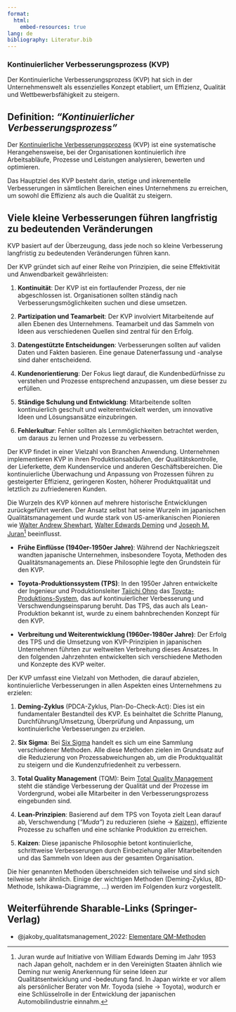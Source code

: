 ```yaml
---
format:
  html:
    embed-resources: true
lang: de
bibliography: Literatur.bib
---
```


<!-- -------------------------------------------------------------------------

                       Kontinuierlicher Verbesserungsprozess (KVP)

-------------------------------------------------------------------------- -->


### Kontinuierlicher Verbesserungsprozess (KVP) {#sec-kvp}
Der Kontinuierliche Verbesserungsprozess (KVP) hat sich in der Unternehmenswelt als essenzielles Konzept etabliert, um Effizienz, Qualität und Wettbewerbsfähigkeit zu steigern. 

::: {.callout-tip}
## Definition: *"Kontinuierlicher Verbesserungsprozess"*
Der [Kontinuierliche Verbesserungsprozess](https://de.wikipedia.org/wiki/Kontinuierlicher_Verbesserungsprozess) (KVP) ist eine systematische Herangehensweise, bei der Organisationen kontinuierlich ihre Arbeitsabläufe, Prozesse und Leistungen analysieren, bewerten und optimieren. 
:::

Das Hauptziel des KVP besteht darin, stetige und inkrementelle Verbesserungen in sämtlichen Bereichen eines Unternehmens zu erreichen, um sowohl die Effizienz als auch die Qualität zu steigern. 

::: {.callout-important}
## Viele kleine Verbesserungen führen langfristig zu bedeutenden Veränderungen 
KVP basiert auf der Überzeugung, dass jede noch so kleine Verbesserung langfristig zu bedeutenden Veränderungen führen kann.
:::

Der KVP gründet sich auf einer Reihe von Prinzipien, die seine Effektivität und Anwendbarkeit gewährleisten:

1. **Kontinuität**: Der KVP ist ein fortlaufender Prozess, der nie abgeschlossen ist. Organisationen sollten ständig nach Verbesserungsmöglichkeiten suchen und diese umsetzen.

2. **Partizipation und Teamarbeit**: Der KVP involviert Mitarbeitende auf allen Ebenen des Unternehmens. Teamarbeit und das Sammeln von Ideen aus verschiedenen Quellen sind zentral für den Erfolg.

3. **Datengestützte Entscheidungen**: Verbesserungen sollten auf validen Daten und Fakten basieren. Eine genaue Datenerfassung und -analyse sind daher entscheidend.

4. **Kundenorientierung**: Der Fokus liegt darauf, die Kundenbedürfnisse zu verstehen und Prozesse entsprechend anzupassen, um diese besser zu erfüllen.

5. **Ständige Schulung und Entwicklung**: Mitarbeitende sollten kontinuierlich geschult und weiterentwickelt werden, um innovative Ideen und Lösungsansätze einzubringen.

6. **Fehlerkultur**: Fehler sollten als Lernmöglichkeiten betrachtet werden, um daraus zu lernen und Prozesse zu verbessern.

Der KVP findet in einer Vielzahl von Branchen Anwendung. Unternehmen implementieren KVP in ihren Produktionsabläufen, der Qualitätskontrolle, der Lieferkette, dem Kundenservice und anderen Geschäftsbereichen. Die kontinuierliche Überwachung und Anpassung von Prozessen führen zu gesteigerter Effizienz, geringeren Kosten, höherer Produktqualität und letztlich zu zufriedeneren Kunden.

Die Wurzeln des KVP können auf mehrere historische Entwicklungen zurückgeführt werden. Der Ansatz selbst hat seine Wurzeln im japanischen Qualitätsmanagement und wurde stark von US-amerikanischen Pionieren wie [Walter Andrew Shewhart](https://de.wikipedia.org/wiki/Walter_A._Shewhart), [Walter Edwards Deming](https://de.wikipedia.org/wiki/William_Edwards_Deming) und [Joseph M. Juran](https://de.wikipedia.org/wiki/Joseph_M._Juran)^[Juran wurde auf Initiative von William Edwards Deming im Jahr 1953 nach Japan geholt, nachdem er in den Vereinigten Staaten ähnlich wie Deming nur wenig Anerkennung für seine Ideen zur Qualitätsentwicklung und -bedeutung fand. In Japan wirkte er vor allem als persönlicher Berater von Mr. Toyoda (siehe → Toyota), wodurch er eine Schlüsselrolle in der Entwicklung der japanischen Automobilindustrie einnahm.] beeinflusst.

+ **Frühe Einflüsse (1940er-1950er Jahre)**: Während der Nachkriegszeit wandten japanische Unternehmen, insbesondere Toyota, Methoden des Qualitätsmanagements an. Diese Philosophie legte den Grundstein für den KVP.

+ **Toyota-Produktionssystem (TPS)**: In den 1950er Jahren entwickelte der Ingenieur und Produktionsleiter [Taiichi Ohno](https://de.wikipedia.org/wiki/%C5%8Cno_Taiichi) das [Toyota-Produktions-System](https://de.wikipedia.org/wiki/Toyota-Produktionssystem), das auf kontinuierlicher Verbesserung und Verschwendungseinsparung beruht. Das TPS, das auch als Lean-Produktion bekannt ist, wurde zu einem bahnbrechenden Konzept für den KVP.

+ **Verbreitung und Weiterentwicklung (1960er-1980er Jahre)**: Der Erfolg des TPS und die Umsetzung von KVP-Prinzipien in japanischen Unternehmen führten zur weltweiten Verbreitung dieses Ansatzes. In den folgenden Jahrzehnten entwickelten sich verschiedene Methoden und Konzepte des KVP weiter.

Der KVP umfasst eine Vielzahl von Methoden, die darauf abzielen, kontinuierliche Verbesserungen in allen Aspekten eines Unternehmens zu erzielen:

1. **Deming-Zyklus** (PDCA-Zyklus, Plan-Do-Check-Act): Dies ist ein fundamentaler Bestandteil des KVP. Es beinhaltet die Schritte Planung, Durchführung/Umsetzung, Überprüfung und Anpassung, um kontinuierliche Verbesserungen zu erzielen.

2. **Six Sigma**: Bei [Six Sigma](https://de.wikipedia.org/wiki/Six_Sigma) handelt es sich um eine Sammlung verschiedener Methoden. Alle diese Methoden zielen im Grundsatz auf die Reduzierung von Prozessabweichungen ab, um die Produktqualität zu steigern und die Kundenzufriedenheit zu verbessern.

3. **Total Quality Management** (TQM): Beim [Total Quality Management](https://de.wikipedia.org/wiki/Total-Quality-Management) steht die ständige Verbesserung der Qualität und der Prozesse im Vordergrund, wobei alle Mitarbeiter in den Verbesserungsprozess eingebunden sind.

4. **Lean-Prinzipien**: Basierend auf dem TPS von Toyota zielt Lean darauf ab, Verschwendung (*"Muda"*) zu reduzieren (siehe → [Kaizen](https://de.wikipedia.org/wiki/Kaizen)), effiziente Prozesse zu schaffen und eine schlanke Produktion zu erreichen.

5. **Kaizen**: Diese japanische Philosophie betont kontinuierliche, schrittweise Verbesserungen durch Einbeziehung aller Mitarbeitenden und das Sammeln von Ideen aus der gesamten Organisation.

Die hier genannten Methoden überschneiden sich teilweise und sind sich teilweise sehr ähnlich. Einige der wichtigen Methoden (Deming-Zyklus, 8D-Methode, Ishikawa-Diagramme, …) werden im Folgenden kurz vorgestellt.



<!--
**Weiterführende Links** (Wikipedia):

+ [Alt text](https://de.wikipedia.org/wiki/W%C3%B6hlerversuch)
-->

::: {.callout-tip}
## Weiterführende Sharable-Links (Springer-Verlag)
+ @jakoby_qualitatsmanagement_2022: [Elementare QM-Methoden](https://rdcu.be/dIy3K)
:::
